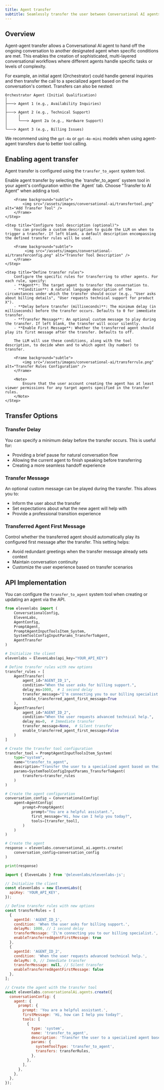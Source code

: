 ```yaml
---
title: Agent transfer
subtitle: Seamlessly transfer the user between Conversational AI agents based on defined conditions.
---
```


## Overview

Agent-agent transfer allows a Conversational AI agent to hand off the ongoing conversation to another designated agent when specific conditions are met. This enables the creation of sophisticated, multi-layered conversational workflows where different agents handle specific tasks or levels of complexity.

For example, an initial agent (Orchestrator) could handle general inquiries and then transfer the call to a specialized agent based on the conversation's context. Transfers can also be nested:

<Frame background="subtle" caption="Example Agent Transfer Hierarchy">

```text
Orchestrator Agent (Initial Qualification)
│
├───> Agent 1 (e.g., Availability Inquiries)
│
├───> Agent 2 (e.g., Technical Support)
│     │
│     └───> Agent 2a (e.g., Hardware Support)
│
└───> Agent 3 (e.g., Billing Issues)

```

</Frame>

<Note>

We recommend using the `gpt-4o` or `gpt-4o-mini` models when using agent-agent transfers due to better tool calling.

</Note>

<Markdown src="/snippets/agent_transfer_custom_llm.mdx" />

## Enabling agent transfer

Agent transfer is configured using the `transfer_to_agent` system tool.

<Steps>
    <Step title="Add the transfer tool">
        Enable agent transfer by selecting the `transfer_to_agent` system tool in your agent's configuration within the `Agent` tab. Choose "Transfer to AI Agent" when adding a tool.

        <Frame background="subtle">
            <img src="/assets/images/conversational-ai/transfertool.png" alt="Add Transfer Tool" />
        </Frame>
    </Step>

    <Step title="Configure tool description (optional)">
        You can provide a custom description to guide the LLM on when to trigger a transfer. If left blank, a default description encompassing the defined transfer rules will be used.

        <Frame background="subtle">
             <img src="/assets/images/conversational-ai/transferconfig.png" alt="Transfer Tool Description" />
        </Frame>
    </Step>

    <Step title="Define transfer rules">
        Configure the specific rules for transferring to other agents. For each rule, specify:
        - **Agent**: The target agent to transfer the conversation to.
        - **Condition**: A natural language description of the circumstances under which the transfer should occur (e.g., "User asks about billing details", "User requests technical support for product X").
        - **Delay before transfer (milliseconds)**: The minimum delay (in milliseconds) before the transfer occurs. Defaults to 0 for immediate transfer.
        - **Transfer Message**: An optional custom message to play during the transfer. If left blank, the transfer will occur silently.
        - **Enable First Message**: Whether the transferred agent should play its first message after the transfer. Defaults to off.

        The LLM will use these conditions, along with the tool description, to decide when and to which agent (by number) to transfer.

        <Frame background="subtle">
            <img src="/assets/images/conversational-ai/transferrule.png" alt="Transfer Rules Configuration" />
        </Frame>

        <Note>
            Ensure that the user account creating the agent has at least viewer permissions for any target agents specified in the transfer rules.
        </Note>
    </Step>

</Steps>

## Transfer Options

### Transfer Delay

You can specify a minimum delay before the transfer occurs. This is useful for:
- Providing a brief pause for natural conversation flow
- Allowing the current agent to finish speaking before transferring
- Creating a more seamless handoff experience

### Transfer Message

An optional custom message can be played during the transfer. This allows you to:
- Inform the user about the transfer
- Set expectations about what the new agent will help with
- Provide a professional transition experience

### Transferred Agent First Message

Control whether the transferred agent should automatically play its configured first message after the transfer. This setting helps:
- Avoid redundant greetings when the transfer message already sets context
- Maintain conversation continuity
- Customize the user experience based on transfer scenarios

## API Implementation

You can configure the `transfer_to_agent` system tool when creating or updating an agent via the API.

<CodeBlocks>

```python
from elevenlabs import (
    ConversationalConfig,
    ElevenLabs,
    AgentConfig,
    PromptAgent,
    PromptAgentInputToolsItem_System,
    SystemToolConfigInputParams_TransferToAgent,
    AgentTransfer
)

# Initialize the client
elevenlabs = ElevenLabs(api_key="YOUR_API_KEY")

# Define transfer rules with new options
transfer_rules = [
    AgentTransfer(
        agent_id="AGENT_ID_1", 
        condition="When the user asks for billing support.",
        delay_ms=1000,  # 1 second delay
        transfer_message="I'm connecting you to our billing specialist.",
        enable_transferred_agent_first_message=True
    ),
    AgentTransfer(
        agent_id="AGENT_ID_2", 
        condition="When the user requests advanced technical help.",
        delay_ms=0,  # Immediate transfer
        transfer_message=None,  # Silent transfer
        enable_transferred_agent_first_message=False
    )
]

# Create the transfer tool configuration
transfer_tool = PromptAgentInputToolsItem_System(
    type="system",
    name="transfer_to_agent",
    description="Transfer the user to a specialized agent based on their request.", # Optional custom description
    params=SystemToolConfigInputParams_TransferToAgent(
        transfers=transfer_rules
    )
)

# Create the agent configuration
conversation_config = ConversationalConfig(
    agent=AgentConfig(
        prompt=PromptAgent(
            prompt="You are a helpful assistant.",
            first_message="Hi, how can I help you today?",
            tools=[transfer_tool],
        )
    )
)

# Create the agent
response = elevenlabs.conversational_ai.agents.create(
    conversation_config=conversation_config
)

print(response)
```

```javascript
import { ElevenLabs } from '@elevenlabs/elevenlabs-js';

// Initialize the client
const elevenlabs = new ElevenLabs({
  apiKey: 'YOUR_API_KEY',
});

// Define transfer rules with new options
const transferRules = [
  { 
    agentId: 'AGENT_ID_1', 
    condition: 'When the user asks for billing support.',
    delayMs: 1000, // 1 second delay
    transferMessage: 'I\'m connecting you to our billing specialist.',
    enableTransferredAgentFirstMessage: true
  },
  { 
    agentId: 'AGENT_ID_2', 
    condition: 'When the user requests advanced technical help.',
    delayMs: 0, // Immediate transfer
    transferMessage: null, // Silent transfer
    enableTransferredAgentFirstMessage: false
  },
];

// Create the agent with the transfer tool
await elevenlabs.conversationalAi.agents.create({
  conversationConfig: {
    agent: {
      prompt: {
        prompt: 'You are a helpful assistant.',
        firstMessage: 'Hi, how can I help you today?',
        tools: [
          {
            type: 'system',
            name: 'transfer_to_agent',
            description: 'Transfer the user to a specialized agent based on their request.', // Optional custom description
            params: {
              systemToolType: 'transfer_to_agent',
              transfers: transferRules,
            },
          },
        ],
      },
    },
  },
});
```

</CodeBlocks>
